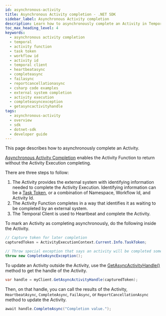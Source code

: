 ```yaml
---
id: asynchronous-activity
title: Asynchronous Activity completion - .NET SDK
sidebar_label: Asynchronous Activity completion
description: Learn how to asynchronously complete an Activity in Temporal. Follow simple steps to allow an Activity Function to return without the Activity Execution completing.
toc_max_heading_level: 4
keywords:
  - asynchronous activity completion
  - temporal
  - activity function
  - task token
  - workflow id
  - activity id
  - temporal client
  - heartbeatasync
  - completeasync
  - failasync
  - reportcancellationasync
  - csharp code examples
  - external system completion
  - activity execution
  - completeasyncexception
  - getasyncactivityhandle
tags:
  - asynchronous-activity
  - overview
  - sdk
  - dotnet-sdk
  - developer guide
---
```


This page describes how to asynchronously complete an Activity.

[Asynchronous Activity Completion](/activities#asynchronous-activity-completion) enables the Activity Function to return without the Activity Execution completing.

There are three steps to follow:

1. The Activity provides the external system with identifying information needed to complete the Activity Execution.
   Identifying information can be a [Task Token](/activities#task-token), or a combination of Namespace, Workflow Id, and Activity Id.
2. The Activity Function completes in a way that identifies it as waiting to be completed by an external system.
3. The Temporal Client is used to Heartbeat and complete the Activity.

To mark an Activity as completing asynchronously, do the following inside the Activity.

```csharp
// Capture token for later completion
capturedToken = ActivityExecutionContext.Current.Info.TaskToken;

// Throw special exception that says an activity will be completed somewhere else
throw new CompleteAsyncException();
```

To update an Activity outside the Activity, use the [GetAsyncActivityHandle()](https://dotnet.temporal.io/api/Temporalio.Client.ITemporalClient.html#Temporalio_Client_ITemporalClient_GetAsyncActivityHandle_System_Byte___) method to get the handle of the Activity.

```csharp
var handle = myClient.GetAsyncActivityHandle(capturedToken);
```

Then, on that handle, you can call the results of the Activity, `HeartbeatAsync`, `CompleteAsync`, `FailAsync`, or `ReportCancellationAsync` method to update the Activity.

```csharp
await handle.CompleteAsync("Completion value.");
```
